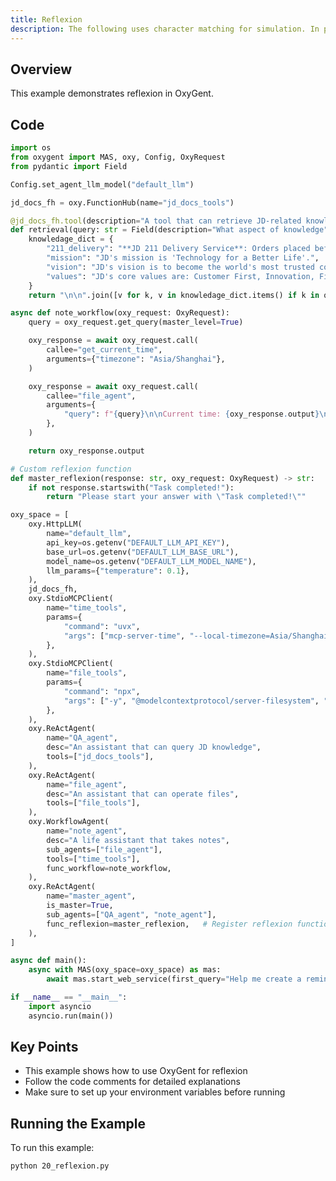 ```yaml
---
title: Reflexion
description: The following uses character matching for simulation. In production environments, typically retrieve top-K relevant content from knowledge base based on query, and can add multi-path retrieval logic
---
```


## Overview

This example demonstrates reflexion in OxyGent.

## Code

```python
import os
from oxygent import MAS, oxy, Config, OxyRequest
from pydantic import Field

Config.set_agent_llm_model("default_llm")

jd_docs_fh = oxy.FunctionHub(name="jd_docs_tools")

@jd_docs_fh.tool(description="A tool that can retrieve JD-related knowledge")
def retrieval(query: str = Field(description="What aspect of knowledge")) -> str:
    knowledage_dict = {
        "211_delivery": "**JD 211 Delivery Service**: Orders placed before 11:00 AM (or 10:00 AM in some cities) are delivered the same day; orders placed before 11:00 PM are delivered by 3:00 PM the next day. (Note: Timing starts from order submission for in-stock orders, and from payment completion for prepaid orders)",
        "mission": "JD's mission is 'Technology for a Better Life'.",
        "vision": "JD's vision is to become the world's most trusted company.",
        "values": "JD's core values are: Customer First, Innovation, Fighting Spirit, Responsibility, Gratitude, and Integrity.",
    }
    return "\n\n".join([v for k, v in knowledage_dict.items() if k in query])

async def note_workflow(oxy_request: OxyRequest):
    query = oxy_request.get_query(master_level=True)

    oxy_response = await oxy_request.call(
        callee="get_current_time",
        arguments={"timezone": "Asia/Shanghai"},
    )

    oxy_response = await oxy_request.call(
        callee="file_agent",
        arguments={
            "query": f"{query}\n\nCurrent time: {oxy_response.output}\n\nFormat: [June 18, 2025 10:00] Location Meeting\n\nRecord to note.txt file in local_file folder"
        },
    )

    return oxy_response.output

# Custom reflexion function
def master_reflexion(response: str, oxy_request: OxyRequest) -> str:
    if not response.startswith("Task completed!"):
        return "Please start your answer with \"Task completed!\""

oxy_space = [
    oxy.HttpLLM(
        name="default_llm",
        api_key=os.getenv("DEFAULT_LLM_API_KEY"),
        base_url=os.getenv("DEFAULT_LLM_BASE_URL"),
        model_name=os.getenv("DEFAULT_LLM_MODEL_NAME"),
        llm_params={"temperature": 0.1},
    ),
    jd_docs_fh,
    oxy.StdioMCPClient(
        name="time_tools",
        params={
            "command": "uvx",
            "args": ["mcp-server-time", "--local-timezone=Asia/Shanghai"],
        },
    ),
    oxy.StdioMCPClient(
        name="file_tools",
        params={
            "command": "npx",
            "args": ["-y", "@modelcontextprotocol/server-filesystem", "./local_file"],
        },
    ),
    oxy.ReActAgent(
        name="QA_agent",
        desc="An assistant that can query JD knowledge",
        tools=["jd_docs_tools"],
    ),
    oxy.ReActAgent(
        name="file_agent",
        desc="An assistant that can operate files",
        tools=["file_tools"],
    ),
    oxy.WorkflowAgent(
        name="note_agent",
        desc="A life assistant that takes notes",
        sub_agents=["file_agent"],
        tools=["time_tools"],
        func_workflow=note_workflow,
    ),
    oxy.ReActAgent(
        name="master_agent",
        is_master=True,
        sub_agents=["QA_agent", "note_agent"],
        func_reflexion=master_reflexion,   # Register reflexion function
    ),
]

async def main():
    async with MAS(oxy_space=oxy_space) as mas:
        await mas.start_web_service(first_query="Help me create a reminder: meeting at 3 PM in room 618")

if __name__ == "__main__":
    import asyncio
    asyncio.run(main())
```

## Key Points

- This example shows how to use OxyGent for reflexion
- Follow the code comments for detailed explanations
- Make sure to set up your environment variables before running

## Running the Example

To run this example:

```bash
python 20_reflexion.py
```
